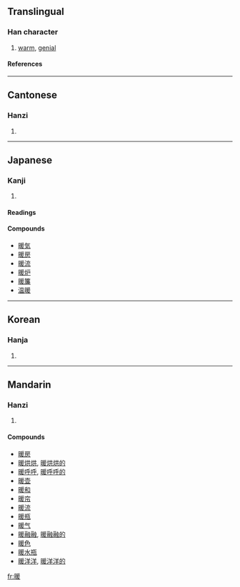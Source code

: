 {{see|煖}}

==Translingual==
===Han character===
{{Han char|rn=72|rad=日|as=09|sn=13|four=6204<sub>7</sub>|canj=日月一水 (ABME)}}
# [[warm]], [[genial]]
====References====
{{Han ref|kx=0498.260|dkj=14064|dj=0866.190|hdz=21525.010|uh=6696|ud=26262|bh=B778|bd=46968}}

----
==Cantonese==
===Hanzi===
{{yue-hanzi|jyut=|y=nyun5}}
# {{defn|Cantonese}}

----
== Japanese ==

===Kanji===
{{ja-kanji|grade=6|rs=日09}}
# {{defn|Japanese}} 
====Readings====
{{ja-readings|on=[[だん]] ([[dan]]), [[なん]] ([[nan]]), [[のん]] ([[non]])|kun=[[あたたかい]] ([[暖かい]], [[atatakai]]), [[あたためる]] ([[暖める]], [[atatameru]]), [[あたたまる]] ([[暖まる]], [[atatamaru]])}}

====Compounds====
*[[暖気]]
*[[暖房]]
*[[暖流]]
*[[暖炉]]
*[[暖簾]]
*[[温暖]]

----
==Korean==
===Hanja===
{{ko-hanja|hangeul=[[난]], [[훤]]|eumhun=|rv=nan, hwon|mr=nan, hwŏn|y=nan, hwen}}
# {{defn|Korean}}

----
==Mandarin==
===Hanzi===
{{cmn-hanzi|pin=[[nuǎn]] ([[nuan3]]), [[xuān]] ([[xuan1]])|wg=nuan<sup>3</sup>, hsüan<sup>1</sup>}}
# {{defn|Mandarin}}

====Compounds====
*[[暖房]]
*[[暖烘烘]], [[暖烘烘的]]
*[[暖呼呼]], [[暖呼呼的]]
*[[暖壶]]
*[[暖和]]
*[[暖帘]]
*[[暖流]]
*[[暖瓶]]
*[[暖气]]
*[[暖融融]], [[暖融融的]]
*[[暖色]]
*[[暖水瓶]]
*[[暖洋洋]], [[暖洋洋的]]

[[fr:暖]]